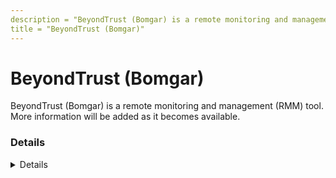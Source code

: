 ```yaml
---
description = "BeyondTrust (Bomgar) is a remote monitoring and management (RMM) tool. More information will be added as it becomes available."
title = "BeyondTrust (Bomgar)"
---
```




# BeyondTrust (Bomgar)

BeyondTrust (Bomgar) is a remote monitoring and management (RMM) tool. More information will be added as it becomes available.

### Details
<Details author={""}
         category={""}
         created={""}
         website={""}
         lastModified={"2/7/2024"}
         privileges={""}
         free={ "" }
         verification={""}
/>

#### Installation Paths
<Card code={ ["bomgar-scc.exe", "bomgar-rdp.exe", "bomgar-scc-*.exe", "bomgar-pac-*.exe", "bomgar-pac.exe"] }/>





### Forensic Artifacts




#### Network Artifacts
<EuiSpacer size="xl"/>
<NetworkArtifactsTable data={ [{"Description": "Known remote domains", "Domains": ["bomgarcloud.com", "*.bomgarcloud.com", "*.beyondtrustcloud.com"], "Ports": []}] }/>




### Detections
- Detects potential network activity of BeyondTrust (Bomgar) RMM tool
  - [Sigma Rule](https://github.com/magicsword-io/LOLRMM/blob/main/detections/sigma/beyondtrust__bomgar__network_sigma.yml)
- Detects potential processes activity of BeyondTrust (Bomgar) RMM tool
  - [Sigma Rule](https://github.com/magicsword-io/LOLRMM/blob/main/detections/sigma/beyondtrust__bomgar__processes_sigma.yml)

### References
- [https://www.beyondtrust.com/docs/remote-support/getting-started/deployment/cloud/network.htm](https://www.beyondtrust.com/docs/remote-support/getting-started/deployment/cloud/network.htm)

